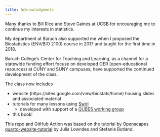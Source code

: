 ```yaml
---
title: Acknowledgments
---
```


Many thanks to Bill Rice and Steve Gaines at UCSB for encouraging me to continue
my interests in statistics.  

My department at Baruch also supported me when I  proposed the Biostatistics 
(ENV/BIO 2100) course in 2017 and taught for the 
first time in 2018. 

Baruch College's Center for
Teaching and Learning, as a channel for a  statewide funding effort focuse on 
developed OER (open-educational resources)
at CUNY and SUNY
campuses, have supported the continued development of the class.

The class now includes 

* website (https://sites.google.com/view/biostats/home) housing slides and 
associated material
* tutorials for many lessons using [Swirl](https://swirlstats.com/){target="_blank"}
    * developed with support of a [QUBES working group](https://qubeshub.org/community/groups/teaching_r_fmn){target="_blank"}
* this book!

This repo and GitHub Action was based on the tutorial by Openscapes
[quarto-website-tutorial](https://github.com/Openscapes/quarto-website-tutorial){target="_blank} 
by Julia Lowndes and Stefanie Butland.